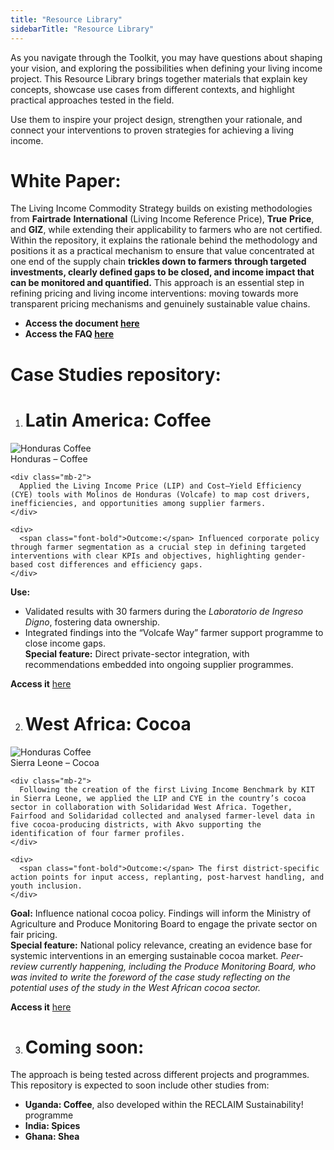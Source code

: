 ```yaml
---
title: "Resource Library"
sidebarTitle: "Resource Library"
---
```


As you navigate through the Toolkit, you may have questions about shaping your vision, and exploring the possibilities when defining your living income project. This Resource Library brings together materials that explain key concepts, showcase use cases from different contexts, and highlight practical approaches tested in the field. 

Use them to inspire your project design, strengthen your rationale, and connect your interventions to proven strategies for achieving a living income.

# **White Paper:** 

The Living Income Commodity Strategy builds on existing methodologies from **Fairtrade** **International** (Living Income Reference Price), **True** **Price**, and **GIZ**, while extending their applicability to farmers who are not certified. Within the repository, it explains the rationale behind the methodology and positions it as a practical mechanism to ensure that value concentrated at one end of the supply chain **trickles down to farmers** **through targeted investments, clearly defined gaps to be closed, and income impact that can be monitored and quantified.** This approach is an essential step in refining pricing and living income interventions: moving towards more transparent pricing mechanisms and genuinely sustainable value chains.

* **Access the document [here](https://fairfood.org/app/uploads/2024/09/Commodity-Living-Income-Strategy-White-Paper.pdf)**   
* **Access the FAQ [here](https://fairfood.org/app/uploads/2024/09/FAQ-EN.pdf)**

# **Case Studies repository:** 

1. # **Latin America: Coffee** 

<div class="flex flex-col md:flex-row w-full items-stretch">
  <img src="/images/resource-1.png" alt="Honduras Coffee" class="w-full md:w-1/2 object-cover" />

  <div class="w-full md:w-1/2 p-4 flex flex-col justify-center">
    <div class="font-bold mb-0">Honduras – Coffee</div>

    <div class="mb-2">
      Applied the Living Income Price (LIP) and Cost–Yield Efficiency (CYE) tools with Molinos de Honduras (Volcafe) to map cost drivers, inefficiencies, and opportunities among supplier farmers.
    </div>

    <div>
      <span class="font-bold">Outcome:</span> Influenced corporate policy through farmer segmentation as a crucial step in defining targeted interventions with clear KPIs and objectives, highlighting gender-based cost differences and efficiency gaps.
    </div>
  </div>
</div>

**Use:**

* Validated results with 30 farmers during the *Laboratorio de Ingreso Digno*, fostering data ownership.  
* Integrated findings into the “Volcafe Way” farmer support programme to close income gaps.  
   **Special feature:** Direct private-sector integration, with recommendations embedded into ongoing supplier programmes.

**Access it** [here](https://fairfood.org/app/uploads/2025/08/LIP-Case-Study-Honduras-Toolkit.pdf) 

2. # **West Africa: Cocoa** 

<div class="flex flex-col md:flex-row w-full items-stretch">
  <img src="/images/resource-2.png" alt="Honduras Coffee" class="w-full md:w-1/2 object-cover" />

  <div class="w-full md:w-1/2 p-4 flex flex-col justify-center">
    <div class="font-bold mb-0">Sierra Leone – Cocoa</div>

    <div class="mb-2">
      Following the creation of the first Living Income Benchmark by KIT in Sierra Leone, we applied the LIP and CYE in the country’s cocoa sector in collaboration with Solidaridad West Africa. Together, Fairfood and Solidaridad collected and analysed farmer-level data in five cocoa-producing districts, with Akvo supporting the identification of four farmer profiles.
    </div>

    <div>
      <span class="font-bold">Outcome:</span> The first district-specific action points for input access, replanting, post-harvest handling, and youth inclusion.
    </div>
  </div>
</div>

**Goal:** Influence national cocoa policy. Findings will inform the Ministry of Agriculture and Produce Monitoring Board to engage the private sector on fair pricing.  
**Special feature:** National policy relevance, creating an evidence base for systemic interventions in an emerging sustainable cocoa market. *Peer-review currently happening, including the Produce Monitoring Board, who was invited to write the foreword of the case study reflecting on the potential uses of the study in the West African cocoa sector.* 

**Access it** [here](https://fairfood.org/app/uploads/2025/08/Sierra-Leone-Case-study-Toolkit.pdf%20) 

3. # **Coming soon:**

The approach is being tested across different projects and programmes. This repository is expected to soon include other studies from:

* **Uganda: Coffee**, also developed within the RECLAIM Sustainability\! programme   
* **India: Spices**  
* **Ghana: Shea**